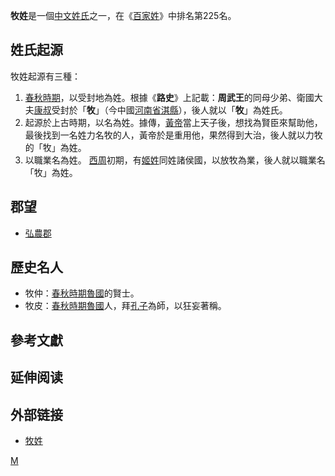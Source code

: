 {{姓氏
|姓氏=牧
|拼音=Mù
|中国大陆=Mu
|南京官話=mu<sup>5</sup>
|台湾=Mu
|香港=Muk
|澳门=Mok
|新加坡=
|马来西亚=
|越南=Mục
|韩国=
|反切=
|同音字=
|堂号=
|郡望=[[弘农郡|弘农郡]]
}}

'''牧姓'''是一個[[中文姓氏|中文姓氏]]之一，在《[[百家姓|百家姓]]》中排名第225名。

== 姓氏起源 ==
牧姓起源有三種：
# [[春秋時期|春秋時期]]，以受封地為姓。根據《'''路史'''》上記載：'''周武王'''的同母少弟、衛國大夫[[康叔|康叔]]受封於「'''牧'''」（今中國[[河南省|河南省]][[淇縣|淇縣]]），後人就以「'''牧'''」為姓氏。
# 起源於上古時期，以名為姓。據傳，[[黃帝|黃帝]]當上天子後，想找為賢臣來幫助他，最後找到一名姓力名牧的人，黃帝於是重用他，果然得到大治，後人就以力牧的「牧」為姓。
# 以職業名為姓。 [[西周|西周]]初期，有[[姬姓|姬姓]]同姓諸侯國，以放牧為業，後人就以職業名「牧」為姓。

== 郡望 ==
* [[弘農郡|弘農郡]]

== 歷史名人 ==
* 牧仲：[[春秋時期|春秋時期]][[魯國|魯國]]的賢士。
* 牧皮：[[春秋時期|春秋時期]][[魯國|魯國]]人，拜[[孔子|孔子]]為師，以狂妄著稱。

== 參考文獻 ==
{{reflist}}

== 延伸阅读 ==
{{Wikisource further reading}}

== 外部链接 ==
* [http://wiki.zupulu.com/doc.php?action=view&docid=873 牧姓] {{Wayback|url=http://wiki.zupulu.com/doc.php?action=view&docid=873 |date=20190822012553 }}

[[Category:漢姓|M]]
